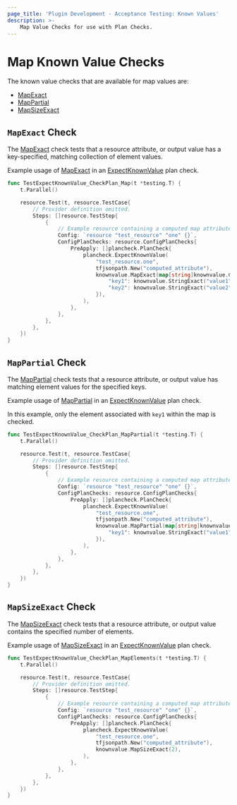 ```yaml
---
page_title: 'Plugin Development - Acceptance Testing: Known Values'
description: >-
    Map Value Checks for use with Plan Checks.
---
```


# Map Known Value Checks

The known value checks that are available for map values are:

* [MapExact](/terraform/plugin/testing/acceptance-tests/known-value-checks/map#mapexact-check)
* [MapPartial](/terraform/plugin/testing/acceptance-tests/known-value-checks/map#mappartial-check)
* [MapSizeExact](/terraform/plugin/testing/acceptance-tests/known-value-checks/map#mapsizeexact-check)

## `MapExact` Check

The [MapExact](https://pkg.go.dev/github.com/hashicorp/terraform-plugin-testing/knownvalue#MapExact) check tests that a resource attribute, or output value has a key-specified, matching collection of element values.

Example usage of [MapExact](https://pkg.go.dev/github.com/hashicorp/terraform-plugin-testing/knownvalue#MapExact) in an [ExpectKnownValue](/terraform/plugin/testing/acceptance-tests/plan-checks/resource) plan check.

```go
func TestExpectKnownValue_CheckPlan_Map(t *testing.T) {
	t.Parallel()

	resource.Test(t, resource.TestCase{
		// Provider definition omitted.
		Steps: []resource.TestStep{
			{
        	    // Example resource containing a computed map attribute named "computed_attribute"
				Config: `resource "test_resource" "one" {}`,
				ConfigPlanChecks: resource.ConfigPlanChecks{
					PreApply: []plancheck.PlanCheck{
						plancheck.ExpectKnownValue(
							"test_resource.one",
							tfjsonpath.New("computed_attribute"),
							knownvalue.MapExact(map[string]knownvalue.Check{
								"key1": knownvalue.StringExact("value1"),
								"key2": knownvalue.StringExact("value2"),
							}),
						),
					},
				},
			},
		},
	})
}
```

## `MapPartial` Check

The [MapPartial](https://pkg.go.dev/github.com/hashicorp/terraform-plugin-testing/knownvalue#MapPartial) check tests that a resource attribute, or output value has matching element values for the specified keys.

Example usage of [MapPartial](https://pkg.go.dev/github.com/hashicorp/terraform-plugin-testing/knownvalue#MapPartial) in an [ExpectKnownValue](/terraform/plugin/testing/acceptance-tests/plan-checks/resource) plan check.

In this example, only the element associated with `key1` within the map is checked.

```go
func TestExpectKnownValue_CheckPlan_MapPartial(t *testing.T) {
	t.Parallel()

	resource.Test(t, resource.TestCase{
		// Provider definition omitted.
		Steps: []resource.TestStep{
			{
        	    // Example resource containing a computed map attribute named "computed_attribute"
				Config: `resource "test_resource" "one" {}`,
				ConfigPlanChecks: resource.ConfigPlanChecks{
					PreApply: []plancheck.PlanCheck{
						plancheck.ExpectKnownValue(
							"test_resource.one",
							tfjsonpath.New("computed_attribute"),
							knownvalue.MapPartial(map[string]knownvalue.Check{
								"key1": knownvalue.StringExact("value1"),
							}),
						),
					},
				},
			},
		},
	})
}
```

## `MapSizeExact` Check

The [MapSizeExact](https://pkg.go.dev/github.com/hashicorp/terraform-plugin-testing/knownvalue#MapSizeExact) check tests that a resource attribute, or output value contains the specified number of elements.

Example usage of [MapSizeExact](https://pkg.go.dev/github.com/hashicorp/terraform-plugin-testing/knownvalue#MapSizeExact) in an [ExpectKnownValue](/terraform/plugin/testing/acceptance-tests/plan-checks/resource) plan check.

```go
func TestExpectKnownValue_CheckPlan_MapElements(t *testing.T) {
	t.Parallel()

	resource.Test(t, resource.TestCase{
		// Provider definition omitted.
		Steps: []resource.TestStep{
			{
        	    // Example resource containing a computed map attribute named "computed_attribute"
				Config: `resource "test_resource" "one" {}`,
				ConfigPlanChecks: resource.ConfigPlanChecks{
					PreApply: []plancheck.PlanCheck{
						plancheck.ExpectKnownValue(
							"test_resource.one",
							tfjsonpath.New("computed_attribute"),
							knownvalue.MapSizeExact(2),
						),
					},
				},
			},
		},
	})
}
```